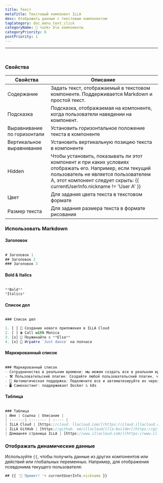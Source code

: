 ```yaml
---
title: Текст
metaTitle: Текстовый компонент ILLA
desc: Отображать данные с текстовым компонентом
tagCategory: doc_menu_text_click
categoryName: 🧬 <unk> ble компоненты
categoryPriority: 6
postPriority: 1
---
```


* * *

## <h2 hidden>Текст</h2>

<img src='https://cdn.illacloud.com/official-website/img/docs/assemble/text1.png' alt="" />

### Свойства

| Свойства                    | Описание                                                                                                                                                                                                                       |
| --------------------------- | ------------------------------------------------------------------------------------------------------------------------------------------------------------------------------------------------------------------------------ |
| Содержание                  | Задать текст, отображаемый в текстовом компоненте. Поддерживается Markdown и простой текст.                                                                                                                                    |
| Подсказка                   | Подсказка, отображаемая на компоненте, когда пользователи наведении на компонент.                                                                                                                                              |
| Выравнивание по горизонтали | Установить горизонтальное положение текста в компоненте                                                                                                                                                                        |
| Вертикальное выравнивание   | Установить вертикальную позицию текста в компоненте                                                                                                                                                                            |
| Hidden                      | Чтобы установить, показывать ли этот компонент и при каких условиях отображать его. Например, если текущий пользователь не является пользователем A, этот компонент следует скрыть: {{ currentUserInfo.nickname != 'User A' }} |
| Цвет                        | Для задания цвета текста в текстовом формате                                                                                                                                                                                   |
| Размер текста               | Для задания размера текста в формате рисования                                                                                                                                                                                 |

### Использовать Markdown

#### Заголовок

<img src='https://cdn.illacloud.com/official-website/img/docs/assemble/text2.png' alt="" />

```jsx
# Заголовок 1
## Заголовок 2
### Заголовок 3
```

#### Bold & Italics

<img src='https://cdn.illacloud.com/official-website/img/docs/assemble/text3.png' alt="" />

```jsx
**Bold**
*Italics*
```

#### Список дел

<img src='https://cdn.illacloud.com/official-website/img/docs/assemble/text4.png' alt="" />

```jsx
### Список дел

1. [ ] 🚀 Создание нового приложения в ILLA Cloud
2. [ ] ☎️ Call with Monica
3. [x] 🍷 Поужинайте с **Elsa**
4. [x] 💃 Играйте `Just dance` на полчаса
```

#### Маркированный список

<img src='https://cdn.illacloud.com/official-website/img/docs/assemble/text5.png' alt="" />

```jsx
### Маркированный список
- Сотрудничество в реальном времени: мы можем создать все в реальном времени вместе.
- 🛠️ Пользовательский плагин: Создайте любой пользовательский плагин, чтобы сделать то, что вы хотите.
- 🤖 Автоматическая поддержка: Подключите все и автоматизируйте их через 5 секунд.
- 🖥️ Самохостинг: поддерживает Docker & k8s
```

#### Таблица

<img src='https://cdn.illacloud.com/official-website/img/docs/assemble/text6.png' alt="" />

```jsx
### Таблица
| Имя | Ссылка | Описание |
| :------| :------- | :---- |
| ILLA Cloud | [https://cloud. llacloud.com/](https://cloud.illacloud.com/) |Создавать приложения на ILLA Cloud|
| ILLA GitHub | [https://github. om/illacloud/illa-builder](https://github.com/illacloud/illa-builder) |Звезды нам на GitHub|
| Домашняя страница ILLA | [https://www.illacloud.com/](https://www.illacloud.com/) |Официальный сайт ILLA Cloud
```

### Отображать динамические данные

Используйте `{{`, чтобы получить данные из других компонентов или действий или глобальных переменных. Например, для отображения псевдонима текущего пользователя:

```jsx
## {{ '👋 Привет! '+ currentUserInfo.nickname }}
```
